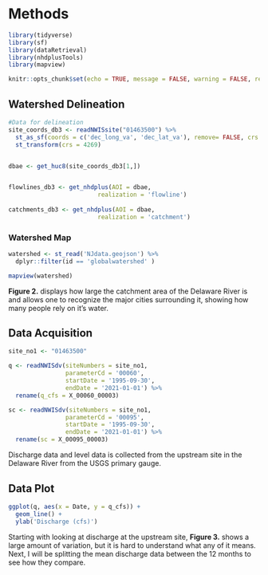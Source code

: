 # Methods

```r
library(tidyverse)
library(sf)
library(dataRetrieval)
library(nhdplusTools)
library(mapview)

knitr::opts_chunk$set(echo = TRUE, message = FALSE, warning = FALSE, results = TRUE)
```

## Watershed Delineation
```r
#Data for delineation
site_coords_db3 <- readNWISsite("01463500") %>%
  st_as_sf(coords = c('dec_long_va', 'dec_lat_va'), remove= FALSE, crs = 4326) %>%
  st_transform(crs = 4269)


dbae <- get_huc8(site_coords_db3[1,])


flowlines_db3 <- get_nhdplus(AOI = dbae, 
                         realization = 'flowline')
  
catchments_db3 <- get_nhdplus(AOI = dbae, 
                         realization = 'catchment') 
```

### Watershed Map
```r
watershed <- st_read('NJdata.geojson') %>%
  dplyr::filter(id == 'globalwatershed' )

mapview(watershed)
```
**Figure 2.** displays how large the catchment area of the Delaware River is and 
allows one to recognize the major cities surrounding it, showing how many people 
rely on it's water. 

## Data Acquisition
```r
site_no1 <- "01463500" 

q <- readNWISdv(siteNumbers = site_no1, 
                parameterCd = '00060', 
                startDate = '1995-09-30', 
                endDate = '2021-01-01') %>% 
  rename(q_cfs = X_00060_00003)

sc <- readNWISdv(siteNumbers = site_no1,
                parameterCd = '00095',
                startDate = '1995-09-30', 
                endDate = '2021-01-01') %>%
  rename(sc = X_00095_00003)
```
Discharge data and level data is collected from the upstream site in the Delaware River from the USGS primary gauge.

## Data Plot
```r
ggplot(q, aes(x = Date, y = q_cfs)) + 
  geom_line() + 
  ylab('Discharge (cfs)')
```
Starting with looking at discharge at the upstream site, **Figure 3.** shows a 
large amount of variation, but it is hard to understand what any of it means. Next,
I will be splitting the mean discharge data between the 12 months to see how they 
compare. 
